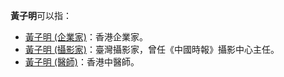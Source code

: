 '''黃子明'''可以指：
*[[黃子明_(企業家)|黃子明 (企業家)]]：香港企業家。
*[[黃子明_(攝影家)|黃子明 (攝影家)]]：臺灣攝影家，曾任《中國時報》攝影中心主任。
*[[黃子明_(醫師)|黃子明 (醫師)]]：香港中醫師。
{{消歧义|cat=三字黄姓人名消歧义}}